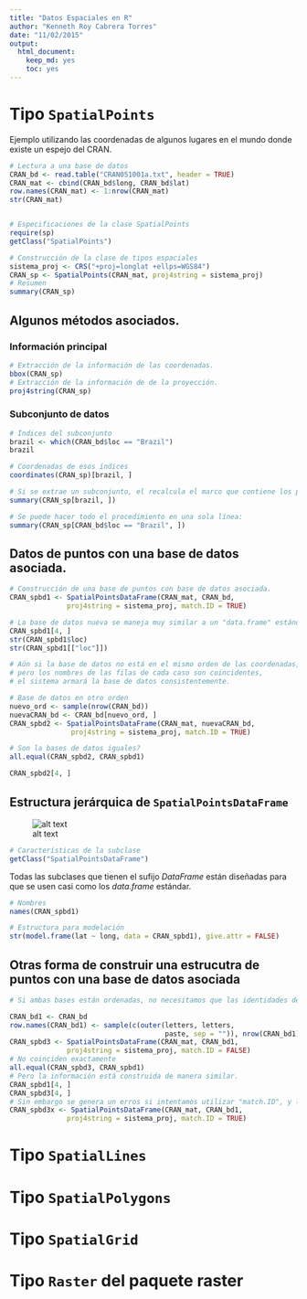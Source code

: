 ```yaml
---
title: "Datos Espaciales en R"
author: "Kenneth Roy Cabrera Torres"
date: "11/02/2015"
output:
  html_document:
    keep_md: yes
    toc: yes
---
```


# Tipo `SpatialPoints`

Ejemplo utilizando las coordenadas de algunos lugares en el mundo donde existe un espejo del CRAN.


```r
# Lectura a una base de datos
CRAN_bd <- read.table("CRAN051001a.txt", header = TRUE)
CRAN_mat <- cbind(CRAN_bd$long, CRAN_bd$lat)
row.names(CRAN_mat) <- 1:nrow(CRAN_mat)
str(CRAN_mat)


# Especificaciones de la clase SpatialPoints
require(sp)
getClass("SpatialPoints")

# Construcción de la clase de tipos espaciales
sistema_proj <- CRS("+proj=longlat +ellps=WGS84")
CRAN_sp <- SpatialPoints(CRAN_mat, proj4string = sistema_proj)
# Resumen
summary(CRAN_sp)
```

## Algunos métodos asociados.

### Información principal
```r
# Extracción de la información de las coordenadas.
bbox(CRAN_sp)
# Extracción de la información de de la proyección.
proj4string(CRAN_sp)
```

### Subconjunto de datos
```r
# Índices del subconjunto
brazil <- which(CRAN_bd$loc == "Brazil")
brazil

# Coordenadas de esos índices
coordinates(CRAN_sp)[brazil, ]

# Si se extrae un subconjunto, el recalcula el marco que contiene los puntos.
summary(CRAN_sp[brazil, ])

# Se puede hacer todo el procedimiento en una sola línea:
summary(CRAN_sp[CRAN_bd$loc == "Brazil", ])
```

## Datos de puntos con una base de datos asociada.

```r
# Construcción de una base de puntos con base de datos asociada.
CRAN_spbd1 <- SpatialPointsDataFrame(CRAN_mat, CRAN_bd,
              proj4string = sistema_proj, match.ID = TRUE)

# La base de datos nueva se maneja muy similar a un "data.frame" estándar
CRAN_spbd1[4, ]
str(CRAN_spbd1$loc)
str(CRAN_spbd1[["loc"]])    

# Aún si la base de datos no está en el mismo orden de las coordenadas,
# pero los nombres de las filas de cada caso son coincidentes,
# el sistema armará la base de datos consistentemente.

# Base de datos en otro orden
nuevo_ord <- sample(nrow(CRAN_bd))
nuevaCRAN_bd <- CRAN_bd[nuevo_ord, ]
CRAN_spbd2 <- SpatialPointsDataFrame(CRAN_mat, nuevaCRAN_bd,
               proj4string = sistema_proj, match.ID = TRUE)

# Son la bases de datos iguales?
all.equal(CRAN_spbd2, CRAN_spbd1)

CRAN_spbd2[4, ]

```

## Estructura jerárquica de `SpatialPointsDataFrame`

![alt text](figuras/estrucSpatialPointsDataFrame.png)

```r
# Características de la subclase
getClass("SpatialPointsDataFrame")
```

Todas las subclases que tienen el sufijo *DataFrame* están
diseñadas para que se usen casi como los *data.frame* estándar.


```r
# Nombres
names(CRAN_spbd1)

# Estructura para modelación
str(model.frame(lat ~ long, data = CRAN_spbd1), give.attr = FALSE)
```

## Otras forma de construir una estrucutra de puntos con una base de datos asociada

```r
# Si ambas bases están ordenadas, no necesitamos que las identidades de los puntos coincidan.

CRAN_bd1 <- CRAN_bd
row.names(CRAN_bd1) <- sample(c(outer(letters, letters,
                                      paste, sep = "")), nrow(CRAN_bd1))
CRAN_spbd3 <- SpatialPointsDataFrame(CRAN_mat, CRAN_bd1,
              proj4string = sistema_proj, match.ID = FALSE)
# No coinciden exactamente
all.equal(CRAN_spbd3, CRAN_spbd1)
# Pero la información está construida de manera similar.
CRAN_spbd1[4, ]
CRAN_spbd3[4, ]
# Sin embargo se genera un erros si intentamos utilizar "match.ID", y los identificadores no coinciden.
CRAN_spbd3x <- SpatialPointsDataFrame(CRAN_mat, CRAN_bd1,
              proj4string = sistema_proj, match.ID = TRUE)

```


              


# Tipo `SpatialLines`

# Tipo `SpatialPolygons`

# Tipo `SpatialGrid`

# Tipo `Raster` del paquete **raster** 
